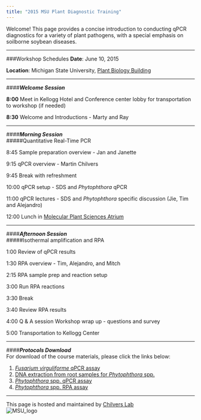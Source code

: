 ```yaml
---
title: "2015 MSU Plant Diagnostic Training"
---
```


Welcome! This page provides a concise introduction to conducting qPCR diagnostics for 
a variety of plant pathogens, with a special emphasis on soilborne soybean diseases.

******

###Workshop Schedules
**Date**: June 10, 2015

**Location**: Michigan State University, [Plant Biology Building](http://maps.msu.edu/interactive/index.php?location=pbl)  

******

####_**Welcome Session**_  


**8:00** Meet in Kellogg Hotel and Conference center lobby for transportation to 
workshop (if needed)

**8:30** Welcome and Introductions - Marty and Ray

******

####_**Morning Session**_  
#####Quantitative Real-Time PCR  

8:45    Sample preparation overview - Jan and Janette

9:15    qPCR overview - Martin Chilvers

9:45    Break with refreshment

10:00    qPCR setup - SDS and _Phytophthora_ qPCR

11:00	qPCR lectures - SDS and _Phytophthora_ specific discussion (Jie, Tim and Alejandro)

12:00 	Lunch in [Molecular Plant Sciences Atrium](http://maps.msu.edu/interactive/index.php?location=mps)

******

####_**Afternoon Session**_  
#####Isothermal amplification and RPA

1:00	Review of qPCR results

1:30	RPA overview - Tim, Alejandro, and Mitch

2:15	RPA sample prep and reaction setup

3:00	Run RPA reactions

3:30	Break

3:40	Review RPA results

4:00 	Q & A session
Workshop wrap up - questions and survey

5:00	Transportation to Kellogg Center 

******

####_**Protocols Download**_  
For download of the course materials, please click the links below:

1. [_Fusarium virguliforme_ qPCR assay](http://www.ncbi.nlm.nih.gov/pubmed/25302524)
2. [DNA extraction from root samples for _Phytophthora_ spp.](/DNA_extraction_Phytophthora.html)
3. [_Phytophthora_ spp. qPCR assay](http://apsjournals.apsnet.org/doi/10.1094/PHYTO-05-14-0134-R)
4. [_Phytophthora_ spp. RPA assay](http://www.apsnet.org/meetings/Documents/2014_meeting_abstracts/aps2014abP388.htm)

*****
This page is hosted and maintained by [Chilvers Lab](http://www.fieldcroppathology.msu.edu)  
![MSU_logo](http://maps.msu.edu/interactive/_files/images/index/masthead-helmet-green.svg)